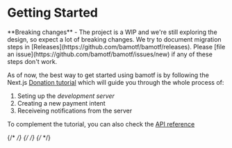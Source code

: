 
# Getting Started

<Callout type="warning" emoji="⚠️">
  **Breaking changes** - The project is a WIP and we're still exploring the
  design, so expect a lot of breaking changes. We try to document migration
  steps in [Releases](https://github.com/bamotf/bamotf/releases). Please [file
  an issue](https://github.com/bamotf/bamotf/issues/new) if any of these steps
  don't work.
</Callout>

As of now, the best way to get started using bamotf is by following the Next.js
[Donation tutorial](./docs/tutorials/donation) which will guide you through the
whole process of:

1. Seting up the _development server_
2. Creating a new payment intent
3. Receiveing notifications from the server

To complement the tutorial, you can also check the
[API reference](./docs/reference)

{/* <Cards> */} {/* <Card title="Next.js" href="/docs/tutorials/donation" /> */}
{/* </Cards> */}
